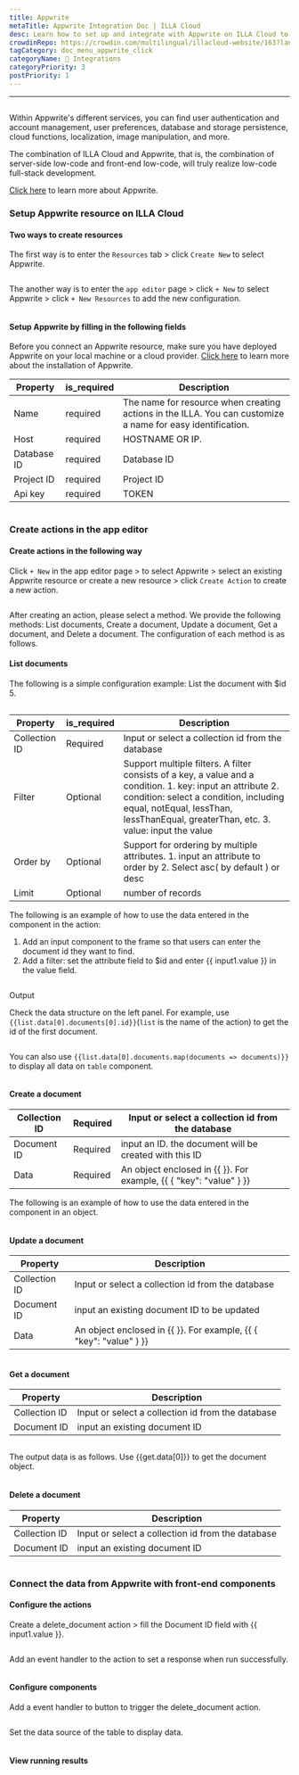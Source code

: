 ```yaml
---
title: Appwrite
metaTitle: Appwrite Integration Doc | ILLA Cloud
desc: Learn how to set up and integrate with Appwrite on ILLA Cloud to access a variety of backend services for your applications.
crowdinRepo: https://crowdin.com/multilingual/illacloud-website/163?languages=en&filter=basic&value=0
tagCategory: doc_menu_appwrite_click
categoryName: 🔨 Integrations
categoryPriority: 3
postPriority: 1
---
```


* * *

## <h2 hidden>Appwrite Database</h2>

Within Appwrite's different services, you can find user authentication and account management, user preferences, database and storage persistence, cloud functions, localization, image manipulation, and more. 

The combination of ILLA Cloud and Appwrite, that is, the combination of server-side low-code and front-end low-code, will truly realize low-code full-stack development.

[Click here](https://appwrite.io/) to learn more about Appwrite.

### Setup Appwrite resource on ILLA Cloud

#### Two ways to create resources

The first way is to enter the `Resources` tab > click `Create New` to select Appwrite. 

<img src='https://cdn.illacloud.com/official-website/img/docs/assemble/appwrite1.png' alt="" />

The another way is to enter the `app editor` page > click `+ New` to select Appwrite > click `+ New Resources` to add the new configuration. 

<img src='https://cdn.illacloud.com/official-website/img/docs/assemble/appwrite2.png' alt="" />

#### Setup Appwrite by filling in the following fields

Before you connect an Appwrite resource, make sure you have deployed Appwrite on your local machine or a cloud provider. [Click here](https://appwrite.io/docs/installation) to learn more about the installation of Appwrite. 

| Property    | is_required | Description                                                                                                 |
| ----------- | ----------- | ----------------------------------------------------------------------------------------------------------- |
| Name        | required    | The name for resource when creating actions in the ILLA. You can customize a name for easy identification.  |
| Host        | required    | HOSTNAME OR IP.                                                                                             |
| Database ID | required    | Database ID                                                                                                 |
| Project ID  | required    | Project ID                                                                                                  |
| Api key     | required    | TOKEN                                                                                                       |

<img src='https://cdn.illacloud.com/official-website/img/docs/assemble/appwrite3.png' alt="" />

### Create actions in the app editor

#### Create actions in the following way

Click `+ New` in the app editor page > to select Appwrite > select an existing Appwrite resource or create a new resource > click `Create Action` to create a new action. 

<img src='https://cdn.illacloud.com/official-website/img/docs/assemble/appwrite4.png' alt="" />

After creating an action, please select a method. We provide the following methods: List documents, Create a document, Update a document, Get a document, and Delete a document. The configuration of each method is as follows. 

#### List documents

The following is a simple configuration example: List the document with $id 5. 

<img src='https://cdn.illacloud.com/official-website/img/docs/assemble/appwrite5.png' alt="" />

| Property      | is_required | Description                                                                                                                                                                                                                                 |
| ------------- | ----------- | ------------------------------------------------------------------------------------------------------------------------------------------------------------------------------------------------------------------------------------------- |
| Collection ID | Required    | Input or select a collection id from the database                                                                                                                                                                                           |
| Filter        | Optional    | Support multiple filters. A filter consists of a key, a value and a condition. 1. key: input an attribute 2. condition: select a condition, including equal, notEqual, lessThan, lessThanEqual, greaterThan, etc. 3. value: input the value |
| Order by      | Optional    | Support for ordering by multiple attributes. 1. input an attribute to order by 2. Select asc( by default ) or desc                                                                                                                          |
| Limit         | Optional    | number of records                                                                                                                                                                                                                           |

The following is an example of how to use the data entered in the component in the action:

1.  Add an input component to the frame so that users can enter the document id they want to find.  
2.  Add a filter: set the attribute field to $id and enter {{ input1.value }} in the value field. 

<img src='https://cdn.illacloud.com/official-website/img/docs/assemble/appwrite6.png' alt="" />

Output

Check the data structure on the left panel. For example, use `{{list.data[0].documents[0].id}}`(`list` is the name of the action) to get the id of the first document. 

<img src='https://cdn.illacloud.com/official-website/img/docs/assemble/appwrite7.png' alt="" />

You can also use `{{list.data[0].documents.map(documents => documents)}}` to display all data on `table` component. 

<img src='https://cdn.illacloud.com/official-website/img/docs/assemble/appwrite8.png' alt="" />

#### Create a document

| Collection ID | Required | Input or select a collection id from the database                  |
| ------------- | -------- | ------------------------------------------------------------------ |
| Document ID   | Required | input an ID. the document will be created with this ID             |
| Data          | Required | An object enclosed in {{ }}. For example, {{ { "key": "value" } }} |

The following is an example of how to use the data entered in the component in an object. 

<img src='https://cdn.illacloud.com/official-website/img/docs/assemble/appwrite9.png' alt="" />

#### Update a document

| Property      | Description                                                        |
| ------------- | ------------------------------------------------------------------ |
| Collection ID | Input or select a collection id from the database                  |
| Document ID   | input an existing document ID to be updated                        |
| Data          | An object enclosed in {{ }}. For example, {{ { "key": "value" } }} |

<img src='https://cdn.illacloud.com/official-website/img/docs/assemble/appwrite10.png' alt="" />

#### Get a document

| Property      | Description                                       |
| ------------- | ------------------------------------------------- |
| Collection ID | Input or select a collection id from the database |
| Document ID   | input an existing document ID                     |

<img src='https://cdn.illacloud.com/official-website/img/docs/assemble/appwrite11.png' alt="" />

The output data is as follows. Use {{get.data[0]}} to get the document object.

<img src='https://cdn.illacloud.com/official-website/img/docs/assemble/appwrite12.png' alt="" />

#### Delete a document

| Property      | Description                                       |
| ------------- | ------------------------------------------------- |
| Collection ID | Input or select a collection id from the database |
| Document ID   | input an existing document ID                     |

<img src='https://cdn.illacloud.com/official-website/img/docs/assemble/appwrite13.png' alt="" />

### Connect the data from Appwrite with front-end components

#### Configure the actions

Create a delete_document action > fill the Document ID field with {{ input1.value }}. 

<img src='https://cdn.illacloud.com/official-website/img/docs/assemble/appwrite14.png' alt="" />

Add an event handler to the action to set a response when run successfully. 

<img src='https://cdn.illacloud.com/official-website/img/docs/assemble/appwrite15.png' alt="" />

#### Configure components

Add a event handler to button to trigger the delete_document action. 

<img src='https://cdn.illacloud.com/official-website/img/docs/assemble/appwrite16.png' alt="" />

Set the data source of the table to display data. 

<img src='https://cdn.illacloud.com/official-website/img/docs/assemble/appwrite17.png' alt="" />

#### View running results

<img src='https://cdn.illacloud.com/official-website/img/docs/assemble/appwrite18.gif' alt="" />
